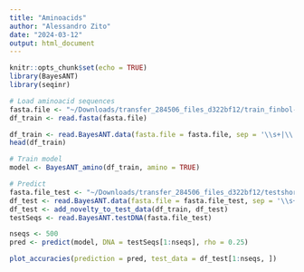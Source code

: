```yaml
---
title: "Aminoacids"
author: "Alessandro Zito"
date: "2024-03-12"
output: html_document
---
```


```r
knitr::opts_chunk$set(echo = TRUE)
library(BayesANT)
library(seqinr)
```


```r
# Load aminoacid sequences
fasta.file <- "~/Downloads/transfer_284506_files_d322bf12/train_finbol-gbol_genus.translated.fasta"
df_train <- read.fasta(fasta.file)

df_train <- read.BayesANT.data(fasta.file = fasta.file, sep = '\\s+|\\|')
head(df_train)

# Train model
model <- BayesANT_amino(df_train, amino = TRUE)

# Predict
fasta.file_test <- "~/Downloads/transfer_284506_files_d322bf12/testshort_finbol-gbol_genus.translated.fasta"
df_test <- read.BayesANT.data(fasta.file = fasta.file_test, sep = '\\s+|\\|')
df_test <- add_novelty_to_test_data(df_train, df_test)
testSeqs <- read.BayesANT.testDNA(fasta.file_test)

nseqs <- 500
pred <- predict(model, DNA = testSeqs[1:nseqs], rho = 0.25)

plot_accuracies(prediction = pred, test_data = df_test[1:nseqs, ])


```

